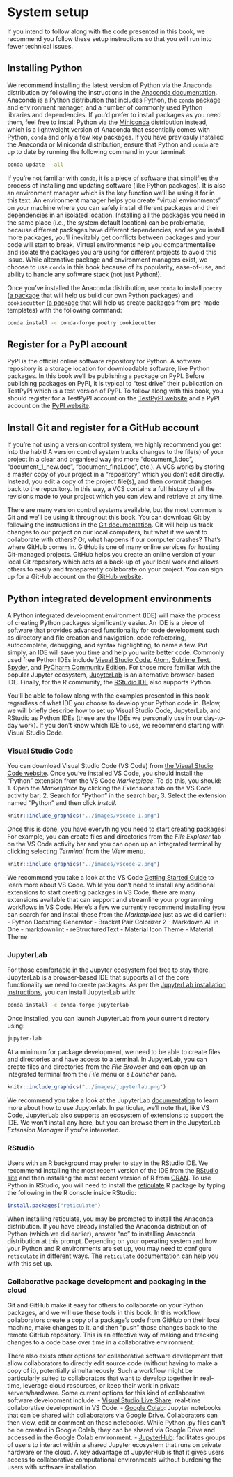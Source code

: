 

# System setup

If you intend to follow along with the code presented in this book, we recommend you follow these setup instructions so that you will run into fewer technical issues.

## Installing Python

We recommend installing the latest version of Python via the Anaconda distribution by following the instructions in the [Anaconda documentation](https://docs.anaconda.com/anaconda/install/). Anaconda is a Python distribution that includes Python, the `conda`  package and environment manager, and a number of commonly used Python libraries and dependencies. If you'd prefer to install packages as you need them, feel free to install Python via the [Miniconda](https://docs.conda.io/en/latest/miniconda.html) distribution instead, which is a lightweight version of Anaconda that essentially comes with Python, `conda` and only a few key packages. If you have previosuly installed the Anaconda or Miniconda distribution, ensure that Python and `conda` are up to date by running the following command in your terminal:

```bash
conda update --all
```

If you're not familiar with `conda`, it is a piece of software that simplifies the process of installing and updating software (like Python packages). It is also an environment manager which is the key function we'll be using it for in this text. An environment manager helps you create "virtual environments" on your machine where you can safely install different packages and their dependencies in an isolated location. Installing all the packages you need in the same place (i.e., the system default location) can be problematic, because different packages have different dependencies, and as you install more packages, you'll inevitably get conflicts between packages and your code will start to break. Virtual environments help you compartmentalise and isolate the packages you are using for different projects to avoid this issue. While alternative package and environment managers exist, we choose to use `conda` in this book because of its popularity, ease-of-use, and ability to handle any software stack (not just Python!).

Once you've installed the Anaconda distribution, use `conda` to install `poetry` ([a package](https://python-poetry.org/) that will help us build our own Python packages) and `cookiecutter` ([a package](https://github.com/cookiecutter/cookiecutter) that will help us create packages from pre-made templates) with the following command:

```bash
conda install -c conda-forge poetry cookiecutter
```

## Register for a PyPI account

PyPI is the official online software repository for Python. A software repository is a storage location for downloadable software, like Python packages. In this book we'll be publishing a package on PyPI. Before publishing packages on PyPI, it is typical to "test drive" their publication on TestPyPI which is a test version of PyPI. To follow along with this book, you should register for a TestPyPI account on the [TestPyPI website](https://test.pypi.org/account/register/) and a PyPI account on the [PyPI website](https://pypi.org/account/register/).

## Install Git and register for a GitHub account

If you're not using a version control system, we highly recommend you get into the habit! A version control system tracks changes to the file(s) of your project in a clear and organised way (no more "document_1.doc", "document_1_new.doc", "document_final.doc", etc.). A VCS works by storing a master copy of your project in a "repository" which you don’t edit directly. Instead, you edit a copy of the project file(s), and then *commit* changes back to the repository. In this way, a VCS contains a full history of all the revisions made to your project which you can view and retrieve at any time.

There are many version control systems available, but the most common is Git and we'll be using it throughout this book. You can download Git by following the instructions in the [Git documentation](https://git-scm.com/book/en/v2/Getting-Started-Installing-Git). Git will help us track changes to our project on our local computers, but what if we want to collaborate with others? Or, what happens if our computer crashes? That's where GitHub comes in. GitHub is one of many online services for hosting Git-managed projects. GitHub helps you create an online version of your local Git repository which acts as a back-up of your local work and allows others to easily and transparently collaborate on your project. You can sign up for a GitHub account on the [GitHub website](https://www.github.com).

## Python integrated development environments

A Python integrated development environment (IDE) will make the process of creating Python packages significantly easier. An IDE is a piece of software that provides advanced functionality for code development such as directory and file creation and navigation, code refactoring, autocomplete, debugging, and syntax highlighting, to name a few. Put simply, an IDE will save you time and help you write better code. Commonly used free Python IDEs include [Visual Studio Code](https://code.visualstudio.com/), [Atom](https://atom.io/), [Sublime Text](https://www.sublimetext.com/), [Spyder](https://www.spyder-ide.org/), and [PyCharm Community Edition](https://www.jetbrains.com/pycharm/). For those more familiar with the popular Jupyter ecosystem, [JupyterLab](https://jupyter.org/) is an alternative browser-based IDE. Finally, for the R community, the [RStudio IDE](https://rstudio.com/products/rstudio/download/) also supports Python.

You'll be able to follow along with the examples presented in this book regardless of what IDE you choose to develop your Python code in. Below, we will briefly describe how to set up Visual Studio Code, JupyterLab, and RStudio as Python IDEs (these are the IDEs we personally use in our day-to-day work). If you don't know which IDE to use, we recommend starting with Visual Studio Code.

### Visual Studio Code

You can download Visual Studio Code (VS Code) from [the Visual Studio Code website](https://code.visualstudio.com/). Once you've installed VS Code, you should install the "Python" extension from the VS Code *Marketplace*. To do this, you should:
1. Open the *Marketplace* by clicking the *Extensions* tab on the VS Code activity bar;
2. Search for "Python" in the search bar;
3. Select the extension named "Python" and then click *Install*.

```r
knitr::include_graphics("../images/vscode-1.png")
```

Once this is done, you have everything you need to start creating packages! For example, you can create files and directories from the *File Explorer* tab on the VS Code activity bar and you can open up an integrated terminal by clicking selecting *Terminal* from the *View* menu.

```r
knitr::include_graphics("../images/vscode-2.png")
```

We recommend you take a look at the VS Code [Getting Started Guide](https://code.visualstudio.com/docs) to learn more about VS Code. While you don't need to install any additional extensions to start creating packages in VS Code, there are many extensions available that can support and streamline your programming workflows in VS Code. Here's a few we currently recommend installing (you can search for and install these from the *Marketplace* just as we did earlier):
- Python Docstring Generator
- Bracket Pair Colorizer 2
- Markdown All in One
- markdownlint
- reStructuredText
- Material Icon Theme
- Material Theme

### JupyterLab

For those comfortable in the Jupyter ecosystem feel free to stay there. JupyterLab is a browser-based IDE that supports all of the core functionality we need to create packages. As per the [JupyterLab installation instructions](https://jupyterlab.readthedocs.io/en/stable/getting_started/installation.html), you can install JupyterLab with:

```sh
conda install -c conda-forge jupyterlab
```

Once installed, you can launch JupyterLab from your current directory using:

```sh
jupyter-lab
```

At a minimum for package development, we need to be able to create files and directories and have access to a terminal. In JupyterLab, you can create files and directories from the *File Browser* and can open up an integrated terminal from the *File* menu or a *Launcher* pane.

```r
knitr::include_graphics("../images/jupyterlab.png")
```

We recommend you take a look at the JupyterLab [documentation](https://jupyterlab.readthedocs.io/en/stable/index.html) to learn more about how to use Jupyterlab. In particular, we'll note that, like VS Code, JupyterLab also supports an ecosystem of extensions to support the IDE. We won't install any here, but you can browse them in the JupyterLab *Extension Manager* if you're interested.

### RStudio

Users with an R background may prefer to stay in the RStudio IDE. We recommend installing the most recent version of the IDE from the [RStudio site](https://rstudio.com/products/rstudio/download/preview/) and then installing the most recent version of R from [CRAN](https://cran.r-project.org/). To use Python in RStudio, you will need to install the [reticulate](https://rstudio.github.io/reticulate/) R package by typing the following in the R console inside RStudio:

```r
install.packages("reticulate")
```

When installing reticulate, you may be prompted to install the Anaconda distribution. If you have already installed the Anaconda distribution of Python (which we did earlier), answer "no" to installing Anaconda distribution at this prompt. Depending on your operating system and how your Python and R environments are set up, you may need to configure `reticulate` in different ways. The `reticulate` [documentation](https://rstudio.github.io/reticulate/) can help you with this set up.

### Collaborative package development and packaging in the cloud

Git and GitHub make it easy for others to collaborate on your Python packages, and we will use these tools in this book. In this workflow, collaborators create a copy of a package's code from GitHub on their local machine, make changes to it, and then "push" those changes back to the remote GitHub repository. This is an effective way of making and tracking changes to a code base over time in a collaborative environment.

There also exists other options for collaborative software development that allow collaborators to directly edit source code (without having to make a copy of it), potentially simultaneously. Such a workflow might be particularly suited to collaborators that want to develop together in real-time, leverage cloud resources, or keep their work in private servers/hardware. Some current options for this kind of collaborative software development include:
- [Visual Studio Live Share](https://visualstudio.microsoft.com/services/live-share/): real-time collaborative development in VS Code. 
- [Google Colab](https://colab.research.google.com/): Jupyter notebooks that can be shared with collaborators via Google Drive. Collaborators can then view, edit or comment on these notebooks. While Python .py files can't be be created in Google Colab, they can be shared via Google Drive and accessed in the Google Colab environment.
- [JupyterHub](https://jupyter.org/hub): facilitates groups of users to interact within a shared Jupyter ecosystem that runs on private hardware or the cloud. A key advantage of JupyterHub is that it gives users access to collaborative computational environments without burdening the users with software installation.
